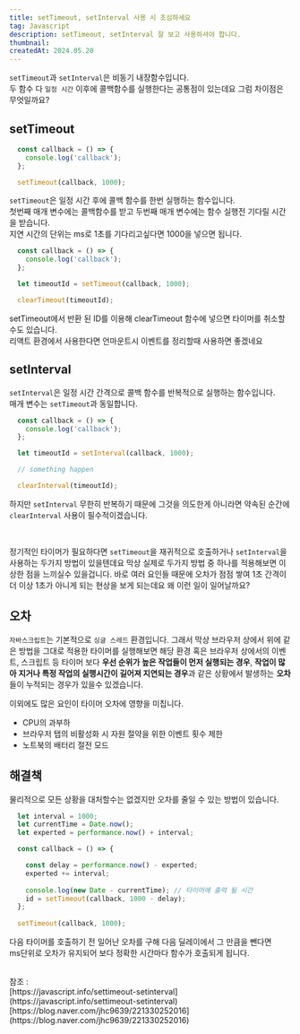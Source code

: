 ```yaml
---
title: setTimeout, setInterval 사용 시 조심하세요
tag: Javascript
description: setTimeout, setInterval 잘 보고 사용하셔야 합니다.
thumbnail:
createdAt: 2024.05.20
---
```


`setTimeout`과 `setInterval`은 비동기 내장함수입니다.<br/>
두 함수 다 `일정 시간` 이후에 콜백함수를 실행한다는 공통점이 있는데요 그럼 차이점은 무엇일까요?

## setTimeout

```javascript
  const callback = () => {
    console.log('callback');
  };

  setTimeout(callback, 1000);
```

`setTimeout`은 일정 시간 후에 콜백 함수를 한번 실행하는 함수입니다.<br/>
첫번째 매개 변수에는 콜백함수를 받고 두번째 매개 변수에는 함수 실행전 기다릴 시간을 받습니다.<br/>
지연 시간의 단위는 ms로 1초를 기다리고싶다면 1000을 넣으면 됩니다.

```javascript
  const callback = () => {
    console.log('callback');
  };

  let timeoutId = setTimeout(callback, 1000);

  clearTimeout(timeoutId);
```

setTimeout에서 반환 된 ID를 이용해 clearTimeout 함수에 넣으면 타이머를 취소할수도 있습니다.<br/>
리액트 환경에서 사용한다면 언마운트시 이벤트를 정리할때 사용하면 좋겠네요

## setInterval

`setInterval`은 일정 시간 간격으로 콜백 함수를 반복적으로 실행하는 함수입니다.<br/>
매개 변수는 `setTimeout`과 동일합니다.

```javascript
  const callback = () => {
    console.log('callback');
  };

  let timeoutId = setInterval(callback, 1000);

  // something happen

  clearInterval(timeoutId);
```

하지만 `setInterval` 무한히 반복하기 때문에 그것을 의도한게 아니라면 약속된 순간에<br/>
`clearInterval` 사용이 필수적이겠습니다.

<br/>

정기적인 타이머가 필요하다면 `setTimeout`을 재귀적으로 호출하거나 `setInterval`을 사용하는 두가지 방법이
있을텐데요 막상 실제로 두가지 방법 중 하나를 적용해보면 이상한 점을 느끼실수 있을겁니다. 바로 여러 요인들 때문에
오차가 점점 쌓여 1초 간격이 더 이상 1초가 아니게 되는 현상을 보게 되는데요 왜 이런 일이 일어날까요?

## 오차

`자바스크립트`는 기본적으로 `싱글 스레드` 환경입니다. 그래서 막상 브라우저 상에서 위에 같은 방법을 그대로 적용한
타이머를 실행해보면 해당 환경 혹은 브라우저 상에서의 이벤트, 스크립트 등 타이머 보다 <strong>우선 순위가 높은 작업들이
먼저 실행되는 경우</strong>, <strong>작업이 많아 지거나 특정 작업의 실행시간이 길어져 지연되는 경우</strong>과 같은 상황에서 발생하는 <strong>오차</strong>들이
누적되는 경우가 있을수 있겠습니다.

이외에도 많은 요인이 타이머 오차에 영향을 미칩니다.

- CPU의 과부하
- 브라우저 탭의 비활성화 시 자원 절약을 위한 이벤트 횟수 제한
- 노트북의 배터리 절전 모드

## 해결책

물리적으로 모든 상황을 대처할수는 없겠지만 오차를 줄일 수 있는 방법이 있습니다.<br/>

```javascript
  let interval = 1000;
  let currentTime = Date.now();
  let experted = performance.now() + interval;

  const callback = () => {

    const delay = performance.now() - experted;
    experted += interval;
    
    console.log(new Date - currentTime); // 타이머에 출력 될 시간
    id = setTimeout(callback, 1000 - delay);
  };
  
  setTimeout(callback, 1000);
```

다음 타이머를 호출하기 전 일어난 오차를 구해 다음 딜레이에서 그 만큼을 뺀다면<br/>
ms단위로 오차가 유지되어 보다 정확한 시간마다 함수가 호출되게 됩니다.


<br/>
참조 : <br/>
[https://javascript.info/settimeout-setinterval](https://javascript.info/settimeout-setinterval) <br/>
[https://blog.naver.com/jhc9639/221330252016](https://blog.naver.com/jhc9639/221330252016)
